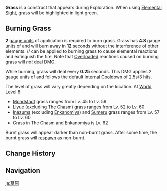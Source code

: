 {{For|the element|Dendro}}
{{Terminology Infobox
|image        = <gallery>
Green Grass.png|Normal
Burnt Grass.png|Burnt
</gallery>
|type         = Exploration
}}
'''Grass''' is a {{Wood}} construct that appears during Exploration. When using [[Elemental Sight]], grass will be highlighted in light green.

==Burning Grass==
'''2''' [[gauge unit]]s of {{Pyro}} application is required to burn grass. Grass has '''4.8''' gauge units of {{Wood}} and will burn away in '''12''' seconds without the interference of other elements. {{Cryo}}/{{Electro}}/{{Hydro}} can be applied to burning grass to cause elemental reactions and extinguish the fire. Note that [[Overloaded]] reactions caused on burning grass will ''not'' deal DMG.

While burning, grass will deal {{Color|Pyro DMG}} every '''0.25''' seconds. This DMG applies 2 gauge units of {{Pyro}} and follows the default [[Internal Cooldown]] of 2.5s/3 hits.

{{Environmental Damage|0.25|burning grass|truedamage=0|round=2}}

The level of grass will vary greatly depending on the location. At [[World Level]] 8:
* [[Mondstadt]] grass ranges from Lv. 45 to Lv. 59
* [[Liyue]] (excluding [[The Chasm]]) grass ranges from Lv. 52 to Lv. 60
* [[Inazuma]] (excluding [[Enkanomiya]]) and [[Sumeru]] grass ranges from Lv. 57 to Lv. 60
* Grass in The Chasm and Enkanomiya is Lv. 62

Burnt grass will appear darker than non-burnt grass. After some time, the burnt grass will [[respawn]] as non-burnt.

==Change History==
{{Change History|1.0}}

==Navigation==
{{Exploration Navbox}}

[[ja:草原]]